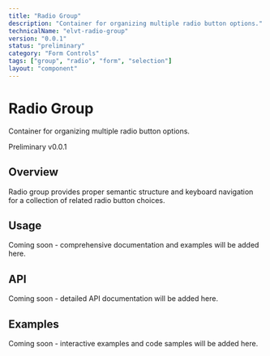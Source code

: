 ```yaml
---
title: "Radio Group"
description: "Container for organizing multiple radio button options."
technicalName: "elvt-radio-group"
version: "0.0.1"
status: "preliminary"
category: "Form Controls"
tags: ["group", "radio", "form", "selection"]
layout: "component"
---
```


# Radio Group

Container for organizing multiple radio button options.

<elvt-badge tone="primary" size="small">Preliminary</elvt-badge> <elvt-badge tone="neutral" size="small">v0.0.1</elvt-badge>

## Overview

Radio group provides proper semantic structure and keyboard navigation for a collection of related radio button choices.

## Usage

Coming soon - comprehensive documentation and examples will be added here.

## API

Coming soon - detailed API documentation will be added here.

## Examples

Coming soon - interactive examples and code samples will be added here.